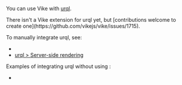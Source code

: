 
You can use Vike with [urql](https://formidable.com/open-source/urql/).

<Contribution>
There isn't a <Link href="/extensions">Vike extension</Link> for urql yet, but [contributions welcome to create one](https://github.com/vikejs/vike/issues/1715).
</Contribution>

To manually integrate urql, see:
- <Link href="/integration#data-fetching" />
- [urql > Server-side rendering](https://formidable.com/open-source/urql/docs/advanced/server-side-rendering/)

Examples of integrating urql without using <UiFrameworkExtension name />:
 - <Example timestamp="2024.10" repo="brillout/vike-with-urql" />
